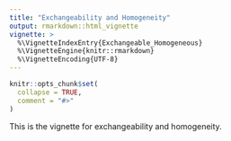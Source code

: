```yaml
---
title: "Exchangeability and Homogeneity"
output: rmarkdown::html_vignette
vignette: >
  %\VignetteIndexEntry{Exchangeable_Homogeneous}
  %\VignetteEngine{knitr::rmarkdown}
  %\VignetteEncoding{UTF-8}
---
```


```r
knitr::opts_chunk$set(
  collapse = TRUE,
  comment = "#>"
)
```

This is the vignette for exchangeability and homogeneity.
